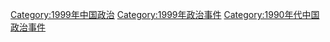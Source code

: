 [[Category:1999年中国政治|Category:1999年中国政治]]
[[Category:1999年政治事件|Category:1999年政治事件]]
[[Category:1990年代中国政治事件|Category:1990年代中国政治事件]]